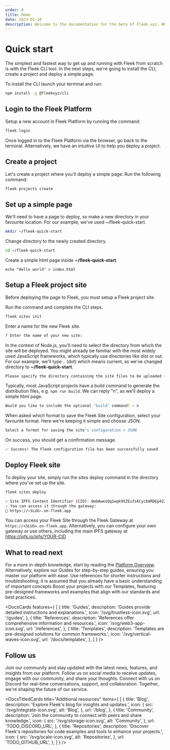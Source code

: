 ```yaml
---
order: 0
title: Home
date: 2023-01-10
description: Welcome to the documentation for the beta of Fleek.xyz. Whether you are an expert or an absolute beginner, you'll find your answers here.
---
```


<DocsHero
  client:load
  title="Fleek Platform documentation"
  description="Kickstart your Fleek journey with our documentation, detailed guides, references, and navigate our platform resources for a deep dive into the technology."
/>

# Quick start

The simplest and fastest way to get up and running with Fleek from scratch is with the Fleek CLI tool. In the next steps, we're going to install the CLI, create a project and deploy a simple page.

To install the CLI launch your terminal and run:

```sh
npm install -g @fleekxyz/cli
```

## Login to the Fleek Platform

Setup a new account in Fleek Platform by running the command:

```sh
fleek login
```

Once logged in to the Fleek Platform via the browser, go back to the terminal. Alternatively, we have an intuitive UI to help you deploy a project.

## Create a project

Let's create a project where you'll deploy a simple page. Run the following command:

```sh
fleek projects create
```

## Set up a simple page

We'll need to have a page to deploy, so make a new directory in your favourite location. For our example, we've used ~/fleek-quick-start.

```sh
mkdir ~/fleek-quick-start
```

Change directory to the newly created directory.

```sh
cd ~/fleek-quick-start
```

Create a simple html page inside **~/fleek-quick-start**.

```
echo "Hello world" > index.html
```

## Setup a Fleek project site

Before deploying the page to Fleek, you must setup a Fleek project site.

Run the command and complete the CLI steps.

```sh
fleek sites init
```

Enter a name for the new Fleek site.

```sh
? Enter the name of your new site:
```

In the context of Node.js, you'll need to select the directory from which the site will be deployed. You might already be familiar with the most widely used JavaScript frameworks, which typically use directories like dist or out. For our example, we'll type `.` (dot) which means current, as we've changed directory to **~/fleek-quick-start**.

```sh
Please specify the directory containing the site files to be uploaded > .
```

Typically, most JavaScript projects have a build command to generate the distribution files, e.g. `npm run build`. We can reply "n", as we'll deploy a simple html page.

```sh
Would you like to include the optional "build" command? › n
```

When asked which format to save the Fleek Site configuration, select your favourite format. Here we're keeping it simple and choose JSON.

```sh
Select a format for saving the site's configuration > JSON
```

On success, you should get a confirmation message.

```sh
✅ Success! The Fleek configuration file has been successfully saved
```

## Deploy Fleek site

To deploy your site, simply run the sites deploy command in the directory where you've set up the site.

```sh
fleek sites deploy
```

```sh
> Site IPFS Content Identifier (CID): QmbAwexQq1wqk9XZEzZs6CycbARDEp42ZRg5tUHp1XW2RQ
💡 You can access it through the gateway:
🔗 https://<SLUG>.on-fleek.app
```

You can access your Fleek Site through the Fleek Gateway at `https://<SLUG>.on-fleek.app`. Alternatively, you can configure your own gateway or use others, including the main IPFS gateway at <a href="https://ipfs.io/ipfs/YOUR-CID">https://ipfs.io/ipfs/YOUR-CID</a>

## What to read next

For a more in-depth knowledge, start by reading the [Platform Overview](/docs/platform). Alternatively, explore our Guides for step-by-step guides, ensuring you master our platform with ease. Use references for shorter instructions and troubleshooting; it is assumed that you already have a basic understanding of important concepts Boost your projects with our Templates, featuring pre-designed frameworks and examples that align with our standards and best practices.

<DocsCards
  features={
	[
	  {
	    title: 'Guides',
	    description: 'Guides provide detailed instructions and explanations.',
	    icon: '/svg/trustless-icon.svg',
		url: '/guides',
	  },
	  {
	    title: 'References',
	    description: 'References offer comprehensive information and resources.',
	    icon: '/svg/web3-app-icon.svg',
		url: '/references',
	  },
	  {
	    title: 'Templates',
	    description: 'Templates are pre-designed solutions for common frameworks.',
	    icon: '/svg/vertical-waves-icon.svg',
		url: '/docs/templates',
	  },
	]
  }
/>

## Follow us

Join our community and stay updated with the latest news, features, and insights from our platform. Follow us on social media to receive updates, engage with our community, and share your thoughts. Connect with us on Discord for real-time conversations, support, and collaboration. Together, we're shaping the future of our service.

<DocsTitledCards
  title="Additional resources"
  items={
	[
	 {
	    title: 'Blog',
	    description: 'Explore Fleek\'s blog for insights and updates.',
	    icon: {
	      src: '/svg/integrate-icon.svg',
	      alt: 'Blog',
	    },
		url: '/blog',
	 },
	 {
	    title: 'Community',
	    description: 'Join the community to connect with peers and share knowledge.',
	    icon: {
	      src: '/svg/storage-icon.svg',
	      alt: 'Community',
	    },
		url: 'TODO_DISCORD_URL',
	 },
	 {
	    title: 'Repositories',
	    description: 'Discover Fleek\'s repositories for code examples and tools to enhance your projects.',
	    icon: {
	      src: '/svg/scale-icon.svg',
	      alt: 'Repositories',
	    },
		url: 'TODO_GITHUB_URL',
	 },
	]
  }
/>

